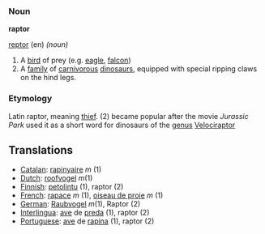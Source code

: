 === Noun ===

'''raptor'''

[[Pronunciation Guide|reptor]] (en) ''(noun)''

#A [[bird]] of prey (e.g. [[eagle]], [[falcon]])
#A [[family]] of [[carnivorous]] [[dinosaurs]], equipped with special ripping claws on the hind legs.

=== Etymology ===

Latin raptor, meaning [[thief]].
(2) became popular after the movie ''Jurassic Park'' used it as a short word for dinosaurs of the [[genus]] [[en:Velociraptor|Velociraptor]]

==Translations==
*[[Catalan]]: [[rapinyaire]] ''m'' (1)
*[[Dutch]]: [[roofvogel]] ''m''(1)
*[[Finnish]]: [[petolintu]] (1), raptor (2)
*[[French]]: [[rapace]] ''m'' (1), [[oiseau de proie]] ''m'' (1)
*[[German]]: [[Raubvogel]] ''m''(1), Raptor (2)
*[[Interlingua]]: [[ave]] de [[preda]] (1), raptor (2)
*[[Portuguese]]: [[ave]] de [[rapina]] (1), raptor (2)